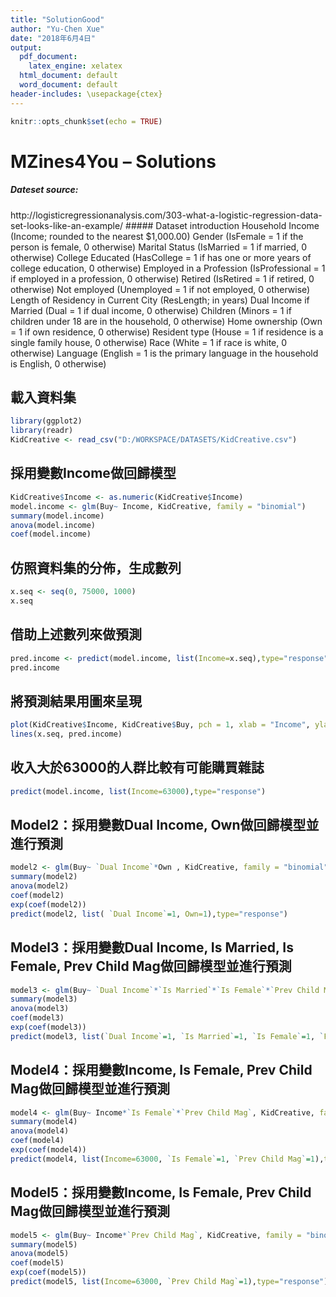 ```yaml
---
title: "SolutionGood"
author: "Yu-Chen Xue"
date: "2018年6月4日"
output:
  pdf_document:
    latex_engine: xelatex
  html_document: default
  word_document: default
header-includes: \usepackage{ctex}
---
```


```r
knitr::opts_chunk$set(echo = TRUE)
```
# MZines4You -- Solutions
##### Dateset source: 
http://logisticregressionanalysis.com/303-what-a-logistic-regression-data-set-looks-like-an-example/
##### Dataset introduction
Household Income (Income; rounded to the nearest $1,000.00)
Gender (IsFemale = 1 if the person is female, 0 otherwise)
Marital Status (IsMarried = 1 if married, 0 otherwise)
College Educated (HasCollege = 1 if has one or more years of college education, 0 otherwise)
Employed in a Profession (IsProfessional = 1 if employed in a profession, 0 otherwise)
Retired (IsRetired = 1 if retired, 0 otherwise)
Not employed (Unemployed = 1 if not employed,  0 otherwise)
Length of Residency in Current City (ResLength; in years)
Dual Income if Married (Dual = 1 if dual income, 0 otherwise)
Children (Minors = 1 if children under 18 are in the household, 0 otherwise)
Home ownership (Own = 1 if own residence, 0 otherwise)
Resident type (House = 1 if residence is a single family house, 0 otherwise)
Race (White = 1 if race is white, 0 otherwise)
Language (English = 1 is the primary language in the household is English, 0 otherwise)

## 載入資料集
```r
library(ggplot2)
library(readr)
KidCreative <- read_csv("D:/WORKSPACE/DATASETS/KidCreative.csv")
```

## 採用變數Income做回歸模型
```r
KidCreative$Income <- as.numeric(KidCreative$Income)
model.income <- glm(Buy~ Income, KidCreative, family = "binomial")
summary(model.income)
anova(model.income)
coef(model.income)
```

## 仿照資料集的分佈，生成數列
```r
x.seq <- seq(0, 75000, 1000)
x.seq
```

## 借助上述數列來做預測
```r
pred.income <- predict(model.income, list(Income=x.seq),type="response")
pred.income
```

## 將預測結果用圖來呈現
```r
plot(KidCreative$Income, KidCreative$Buy, pch = 1, xlab = "Income", ylab = "Buy")
lines(x.seq, pred.income)
```

## 收入大於63000的人群比較有可能購買雜誌
```r
predict(model.income, list(Income=63000),type="response")
```

## Model2：採用變數Dual Income, Own做回歸模型並進行預測
```r
model2 <- glm(Buy~ `Dual Income`*Own , KidCreative, family = "binomial", x=TRUE)
summary(model2)
anova(model2)
coef(model2)
exp(coef(model2))
predict(model2, list( `Dual Income`=1, Own=1),type="response")
```

## Model3：採用變數Dual Income, Is Married, Is Female, Prev Child Mag做回歸模型並進行預測
```r
model3 <- glm(Buy~ `Dual Income`*`Is Married`*`Is Female`*`Prev Child Mag`, KidCreative, family = "binomial")
summary(model3)
anova(model3)
coef(model3)
exp(coef(model3))
predict(model3, list(`Dual Income`=1, `Is Married`=1, `Is Female`=1, `Prev Child Mag`=1),type="response")
```

## Model4：採用變數Income, Is Female, Prev Child Mag做回歸模型並進行預測
```r
model4 <- glm(Buy~ Income*`Is Female`*`Prev Child Mag`, KidCreative, family = "binomial")
summary(model4)
anova(model4)
coef(model4)
exp(coef(model4))
predict(model4, list(Income=63000, `Is Female`=1, `Prev Child Mag`=1),type="response")
```

## Model5：採用變數Income, Is Female, Prev Child Mag做回歸模型並進行預測
```r
model5 <- glm(Buy~ Income*`Prev Child Mag`, KidCreative, family = "binomial")
summary(model5)
anova(model5)
coef(model5)
exp(coef(model5))
predict(model5, list(Income=63000, `Prev Child Mag`=1),type="response")
```
